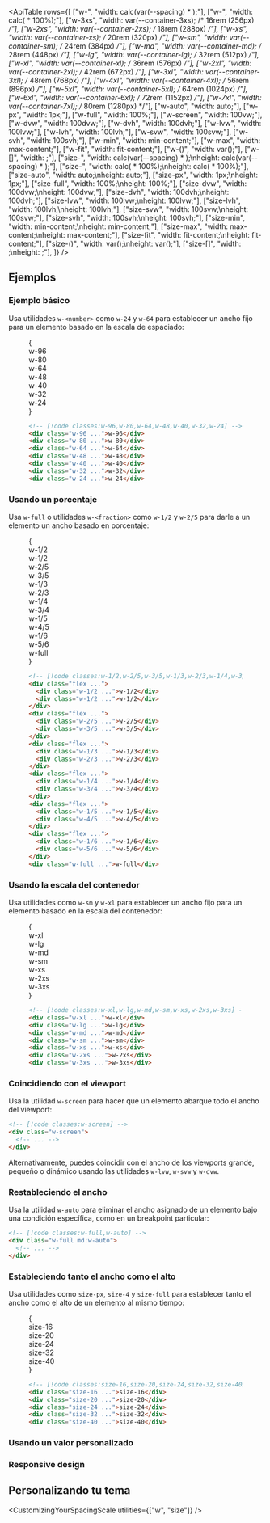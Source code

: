 

<ApiTable
  rows={[
    ["w-<number>", "width: calc(var(--spacing) * <number>);"],
    ["w-<fraction>", "width: calc(<fraction> * 100%);"],
    ["w-3xs", "width: var(--container-3xs); /* 16rem (256px) */"],
    ["w-2xs", "width: var(--container-2xs); /* 18rem (288px) */"],
    ["w-xs", "width: var(--container-xs); /* 20rem (320px) */"],
    ["w-sm", "width: var(--container-sm); /* 24rem (384px) */"],
    ["w-md", "width: var(--container-md); /* 28rem (448px) */"],
    ["w-lg", "width: var(--container-lg); /* 32rem (512px) */"],
    ["w-xl", "width: var(--container-xl); /* 36rem (576px) */"],
    ["w-2xl", "width: var(--container-2xl); /* 42rem (672px) */"],
    ["w-3xl", "width: var(--container-3xl); /* 48rem (768px) */"],
    ["w-4xl", "width: var(--container-4xl); /* 56rem (896px) */"],
    ["w-5xl", "width: var(--container-5xl); /* 64rem (1024px) */"],
    ["w-6xl", "width: var(--container-6xl); /* 72rem (1152px) */"],
    ["w-7xl", "width: var(--container-7xl); /* 80rem (1280px) */"],
    ["w-auto", "width: auto;"],
    ["w-px", "width: 1px;"],
    ["w-full", "width: 100%;"],
    ["w-screen", "width: 100vw;"],
    ["w-dvw", "width: 100dvw;"],
    ["w-dvh", "width: 100dvh;"],
    ["w-lvw", "width: 100lvw;"],
    ["w-lvh", "width: 100lvh;"],
    ["w-svw", "width: 100svw;"],
    ["w-svh", "width: 100svh;"],
    ["w-min", "width: min-content;"],
    ["w-max", "width: max-content;"],
    ["w-fit", "width: fit-content;"],
    ["w-(<custom-property>)", "width: var(<custom-property>);"],
    ["w-[<value>]", "width: <value>;"],
    ["size-<number>", "width: calc(var(--spacing) * <number>);\nheight: calc(var(--spacing) * <number>);"],
    ["size-<fraction>", "width: calc(<fraction> * 100%);\nheight: calc(<fraction> * 100%);"],
    ["size-auto", "width: auto;\nheight: auto;"],
    ["size-px", "width: 1px;\nheight: 1px;"],
    ["size-full", "width: 100%;\nheight: 100%;"],
    ["size-dvw", "width: 100dvw;\nheight: 100dvw;"],
    ["size-dvh", "width: 100dvh;\nheight: 100dvh;"],
    ["size-lvw", "width: 100lvw;\nheight: 100lvw;"],
    ["size-lvh", "width: 100lvh;\nheight: 100lvh;"],
    ["size-svw", "width: 100svw;\nheight: 100svw;"],
    ["size-svh", "width: 100svh;\nheight: 100svh;"],
    ["size-min", "width: min-content;\nheight: min-content;"],
    ["size-max", "width: max-content;\nheight: max-content;"],
    ["size-fit", "width: fit-content;\nheight: fit-content;"],
    ["size-(<custom-property>)", "width: var(<custom-property>);\nheight: var(<custom-property>);"],
    ["size-[<value>]", "width: <value>;\nheight: <value>;"],
  ]}
/>

## Ejemplos

### Ejemplo básico

Usa utilidades `w-<number>` como `w-24` y `w-64` para establecer un ancho fijo para un elemento basado en la escala de espaciado:

<Figure>

<Example>
  {
    <div className="flex justify-center">
      <div className="space-y-4 text-center font-mono text-xs font-bold text-white">
        <div className="hidden w-96 rounded-lg bg-blue-500 px-4 py-2 sm:block">w-96</div>
        <div className="hidden w-80 rounded-lg bg-blue-500 px-4 py-2 sm:block">w-80</div>
        <div className="hidden w-64 rounded-lg bg-blue-500 px-4 py-2 sm:block">w-64</div>
        <div className="w-48 rounded-lg bg-blue-500 px-4 py-2">w-48</div>
        <div className="w-40 rounded-lg bg-blue-500 px-4 py-2">w-40</div>
        <div className="w-32 rounded-lg bg-blue-500 px-4 py-2">w-32</div>
        <div className="w-24 rounded-lg bg-blue-500 px-4 py-2">w-24</div>
      </div>
    </div>
  }
</Example>

```html
<!-- [!code classes:w-96,w-80,w-64,w-48,w-40,w-32,w-24] -->
<div class="w-96 ...">w-96</div>
<div class="w-80 ...">w-80</div>
<div class="w-64 ...">w-64</div>
<div class="w-48 ...">w-48</div>
<div class="w-40 ...">w-40</div>
<div class="w-32 ...">w-32</div>
<div class="w-24 ...">w-24</div>
```

</Figure>

### Usando un porcentaje

Usa `w-full` o utilidades `w-<fraction>` como `w-1/2` y `w-2/5` para darle a un elemento un ancho basado en porcentaje:

<Figure>

<Example>
  {
    <div className="space-y-4 font-mono text-xs font-bold text-white">
      <div className="flex gap-x-4">
        <div className="w-1/2 rounded-lg bg-violet-500 px-4 py-2 text-center">w-1/2</div>
        <div className="w-1/2 rounded-lg bg-violet-500 px-4 py-2 text-center">w-1/2</div>
      </div>
      <div className="flex gap-x-4">
        <div className="w-2/5 rounded-lg bg-violet-500 px-4 py-2 text-center">w-2/5</div>
        <div className="w-3/5 rounded-lg bg-violet-500 px-4 py-2 text-center">w-3/5</div>
      </div>
      <div className="flex gap-x-4">
        <div className="w-1/3 rounded-lg bg-violet-500 px-4 py-2 text-center">w-1/3</div>
        <div className="w-2/3 rounded-lg bg-violet-500 px-4 py-2 text-center">w-2/3</div>
      </div>
      <div className="hidden gap-x-4 sm:flex">
        <div className="w-1/4 rounded-lg bg-violet-500 px-4 py-2 text-center">w-1/4</div>
        <div className="w-3/4 rounded-lg bg-violet-500 px-4 py-2 text-center">w-3/4</div>
      </div>
      <div className="hidden gap-x-4 sm:flex">
        <div className="w-1/5 rounded-lg bg-violet-500 px-4 py-2 text-center">w-1/5</div>
        <div className="w-4/5 rounded-lg bg-violet-500 px-4 py-2 text-center">w-4/5</div>
      </div>
      <div className="hidden gap-x-4 sm:flex">
        <div className="w-1/6 rounded-lg bg-violet-500 px-4 py-2 text-center">w-1/6</div>
        <div className="w-5/6 rounded-lg bg-violet-500 px-4 py-2 text-center">w-5/6</div>
      </div>
      <div className="w-full rounded-lg bg-violet-500 px-4 py-2 text-center font-mono text-white">w-full</div>
    </div>
  }
</Example>

```html
<!-- [!code classes:w-1/2,w-2/5,w-3/5,w-1/3,w-2/3,w-1/4,w-3/4,w-1/5,w-4/5,w-1/6,w-5/6,w-full] -->
<div class="flex ...">
  <div class="w-1/2 ...">w-1/2</div>
  <div class="w-1/2 ...">w-1/2</div>
</div>
<div class="flex ...">
  <div class="w-2/5 ...">w-2/5</div>
  <div class="w-3/5 ...">w-3/5</div>
</div>
<div class="flex ...">
  <div class="w-1/3 ...">w-1/3</div>
  <div class="w-2/3 ...">w-2/3</div>
</div>
<div class="flex ...">
  <div class="w-1/4 ...">w-1/4</div>
  <div class="w-3/4 ...">w-3/4</div>
</div>
<div class="flex ...">
  <div class="w-1/5 ...">w-1/5</div>
  <div class="w-4/5 ...">w-4/5</div>
</div>
<div class="flex ...">
  <div class="w-1/6 ...">w-1/6</div>
  <div class="w-5/6 ...">w-5/6</div>
</div>
<div class="w-full ...">w-full</div>
```

</Figure>

### Usando la escala del contenedor

Usa utilidades como `w-sm` y `w-xl` para establecer un ancho fijo para un elemento basado en la escala del contenedor:

<Figure>

<Example>
  {
    <div className="flex justify-center">
      <div className="space-y-4 text-center font-mono text-xs font-bold text-white">
        <div className="hidden w-xl rounded-lg bg-sky-500 px-4 py-2 sm:block">w-xl</div>
        <div className="hidden w-lg rounded-lg bg-sky-500 px-4 py-2 sm:block">w-lg</div>
        <div className="hidden w-md rounded-lg bg-sky-500 px-4 py-2 sm:block">w-md</div>
        <div className="w-sm rounded-lg bg-sky-500 px-4 py-2">w-sm</div>
        <div className="w-xs rounded-lg bg-sky-500 px-4 py-2">w-xs</div>
        <div className="w-2xs rounded-lg bg-sky-500 px-4 py-2">w-2xs</div>
        <div className="w-3xs rounded-lg bg-sky-500 px-4 py-2">w-3xs</div>
      </div>
    </div>
  }
</Example>

```html
<!-- [!code classes:w-xl,w-lg,w-md,w-sm,w-xs,w-2xs,w-3xs] -->
<div class="w-xl ...">w-xl</div>
<div class="w-lg ...">w-lg</div>
<div class="w-md ...">w-md</div>
<div class="w-sm ...">w-sm</div>
<div class="w-xs ...">w-xs</div>
<div class="w-2xs ...">w-2xs</div>
<div class="w-3xs ...">w-3xs</div>
```

</Figure>

### Coincidiendo con el viewport

Usa la utilidad `w-screen` para hacer que un elemento abarque todo el ancho del viewport:

```html
<!-- [!code classes:w-screen] -->
<div class="w-screen">
  <!-- ... -->
</div>
```

Alternativamente, puedes coincidir con el ancho de los viewports grande, pequeño o dinámico usando las utilidades `w-lvw`, `w-svw` y `w-dvw`.

### Restableciendo el ancho

Usa la utilidad `w-auto` para eliminar el ancho asignado de un elemento bajo una condición específica, como en un breakpoint particular:

```html
<!-- [!code classes:w-full,w-auto] -->
<div class="w-full md:w-auto">
  <!-- ... -->
</div>
```

### Estableciendo tanto el ancho como el alto

Usa utilidades como `size-px`, `size-4` y `size-full` para establecer tanto el ancho como el alto de un elemento al mismo tiempo:

<Figure>

<Example>
  {
    <div className="grid grid-flow-col justify-center gap-4 text-center font-mono text-xs font-bold text-white">
      <div className="grid size-16 items-center justify-center rounded-lg bg-indigo-500">size-16</div>
      <div className="grid size-20 items-center justify-center rounded-lg bg-indigo-500">size-20</div>
      <div className="grid size-24 items-center justify-center rounded-lg bg-indigo-500">size-24</div>
      <div className="hidden size-32 items-center justify-center rounded-lg bg-indigo-500 sm:grid">size-32</div>
      <div className="hidden size-40 items-center justify-center rounded-lg bg-indigo-500 md:grid">size-40</div>
    </div>
  }
</Example>

```html
<!-- [!code classes:size-16,size-20,size-24,size-32,size-40] -->
<div class="size-16 ...">size-16</div>
<div class="size-20 ...">size-20</div>
<div class="size-24 ...">size-24</div>
<div class="size-32 ...">size-32</div>
<div class="size-40 ...">size-40</div>
```

</Figure>

### Usando un valor personalizado

<UsingACustomValue utility="w" value="5px" name="width" variable="width" />

### Responsive design

<ResponsiveDesign property="width" defaultClass="w-1/2" featuredClass="w-full" />

## Personalizando tu tema

<CustomizingYourSpacingScale utilities={["w", "size"]} />
